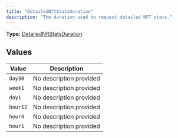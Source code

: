 ```yaml
---
title: "DetailedNftStatsDuration"
description: "The duration used to request detailed NFT stats."
---
```


**Type:** [DetailedNftStatsDuration](/api-reference/types/detailednftstatsduration)

## Values

| Value | Description |
|-------|-------------|
| `day30` | No description provided |
| `week1` | No description provided |
| `day1` | No description provided |
| `hour12` | No description provided |
| `hour4` | No description provided |
| `hour1` | No description provided |


